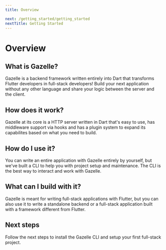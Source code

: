 ```yaml
---
title: Overview

next: /getting_started/getting_started
nextTitle: Getting Started
---
```


# Overview

## What is Gazelle?

Gazelle is a backend framework written entirely into Dart that transforms
Flutter developers in full-stack developers!
Build your next application without any other language and share your logic
between the server and the client.

## How does it work?

Gazelle at its core is a HTTP server written in Dart that's easy to use,
has middleware support via hooks and has a plugin system to expand its
capabilites based on what you need to build.

## How do I use it?

You can write an entire application with Gazelle entirely by yourself, but
we've built a CLI to help you with project setup and maintenance.
The CLI is the best way to interact and work with Gazelle.

## What can I build with it?

Gazelle is meant for writing full-stack applications with Flutter, but you
can also use it to write a standalone backend or a full-stack application
built with a framework different from Flutter.

## Next steps

Follow the next steps to install the Gazelle CLI and setup your first
full-stack project.
